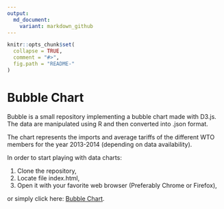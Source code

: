 ```yaml
---
output:
  md_document:
    variant: markdown_github
---
```


```r
knitr::opts_chunk$set(
  collapse = TRUE,
  comment = "#>",
  fig.path = "README-"
)
```

# Bubble Chart

Bubble is a small repository implementing a bubble chart made with D3.js. The data are manipulated using R and then converted into .json format. 

The chart represents the imports and average tariffs of the different WTO members for the year 2013-2014 (depending on data availability). 

In order to start playing with data charts:

1. Clone the repository,
2. Locate file index.html,
3. Open it with your favorite web browser (Preferably Chrome or Firefox),

or simply click here: [Bubble Chart](https://marcgumowski.github.io/Bubble/).

